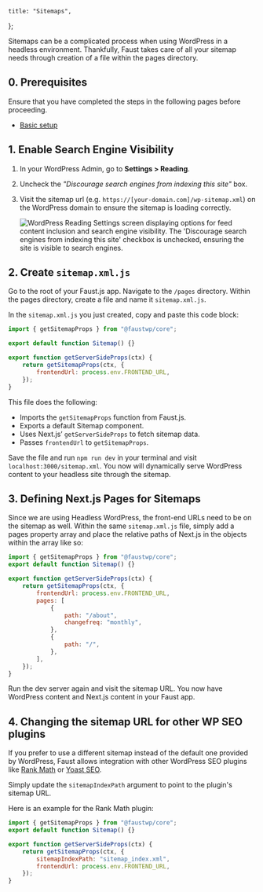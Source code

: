 	title: "Sitemaps",
};

Sitemaps can be a complicated process when using WordPress in a headless environment. Thankfully, Faust takes care of all your sitemap needs through creation of a file within the pages directory.

## 0. Prerequisites

Ensure that you have completed the steps in the following pages before proceeding.

- [Basic setup](/docs/how-to/basic-setup)

## 1. Enable Search Engine Visibility

1. In your WordPress Admin, go to **Settings > Reading**.
2. Uncheck the _"Discourage search engines from indexing this site"_ box.
3. Visit the sitemap url (e.g. `https://[your-domain.com]/wp-sitemap.xml`) on the WordPress domain to ensure the sitemap is loading correctly.

   ![WordPress Reading Settings screen displaying options for feed content inclusion and search engine visibility. The 'Discourage search engines from indexing this site' checkbox is unchecked, ensuring the site is visible to search engines.](./images/reading-settings.png)

## 2. Create `sitemap.xml.js`

Go to the root of your Faust.js app. Navigate to the `/pages` directory. Within the pages directory, create a file and name it `sitemap.xml.js`.

In the `sitemap.xml.js` you just created, copy and paste this code block:

```js title="/pages/sitemap.xml.js"
import { getSitemapProps } from "@faustwp/core";

export default function Sitemap() {}

export function getServerSideProps(ctx) {
	return getSitemapProps(ctx, {
		frontendUrl: process.env.FRONTEND_URL,
	});
}
```

This file does the following:

- Imports the `getSitemapProps` function from Faust.js.
- Exports a default Sitemap component.
- Uses Next.js’ `getServerSideProps` to fetch sitemap data.
- Passes `frontendUrl` to `getSitemapProps`.

Save the file and run `npm run dev` in your terminal and visit `localhost:3000/sitemap.xml`.
You now will dynamically serve WordPress content to your headless site through the sitemap.

## 3. Defining Next.js Pages for Sitemaps

Since we are using Headless WordPress, the front-end URLs need to be on the sitemap as well. Within the same `sitemap.xml.js` file, simply add a pages property array and place the relative paths of Next.js in the objects within the array like so:

```js title="pages/sitemap.xml.js"
import { getSitemapProps } from "@faustwp/core";
export default function Sitemap() {}

export function getServerSideProps(ctx) {
	return getSitemapProps(ctx, {
		frontendUrl: process.env.FRONTEND_URL,
		pages: [
			{
				path: "/about",
				changefreq: "monthly",
			},
			{
				path: "/",
			},
		],
	});
}
```

Run the dev server again and visit the sitemap URL. You now have WordPress content and Next.js content in your Faust app.

## 4. Changing the sitemap URL for other WP SEO plugins

If you prefer to use a different sitemap instead of the default one provided by WordPress, Faust allows integration with other WordPress SEO plugins like [Rank Math](https://rankmath.com/) or [Yoast SEO](https://yoast.com/wordpress/plugins/seo/).

Simply update the `sitemapIndexPath` argument to point to the plugin's sitemap URL.

Here is an example for the Rank Math plugin:

```js {6} title="pages/sitemap.xml.js"
import { getSitemapProps } from "@faustwp/core";
export default function Sitemap() {}

export function getServerSideProps(ctx) {
	return getSitemapProps(ctx, {
		sitemapIndexPath: "sitemap_index.xml",
		frontendUrl: process.env.FRONTEND_URL,
	});
}
```
